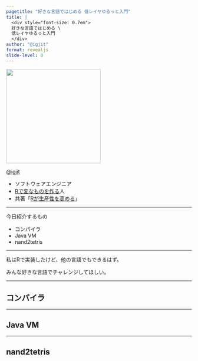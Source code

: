 ```yaml
---
pagetitle: "好きな言語ではじめる 低レイヤゆるっと入門"
title: |
  <div style="font-size: 0.7em">
  好きな言語ではじめる \
  低レイヤゆるっと入門
  </div>
author: "@igjit"
format: revealjs
slide-level: 0
---
```


![](https://igjit.github.io/images/avatar.png){width=256}

<a href="https://twitter.com/igjit" class="name">@igjit</a>

- ソフトウェアエンジニア
- [Rで変なものを作る](https://igjit.github.io/slides/)人
- 共著「[Rが生産性を高める](https://gihyo.jp/book/2022/978-4-297-12524-0)」

---

今日紹介するもの

- コンパイラ
- Java VM
- nand2tetris

---

私はRで実装したけど、他の言語でもできるはず。

みんな好きな言語でチャレンジしてほしい。

---

## コンパイラ

---

## Java VM

---

## nand2tetris
